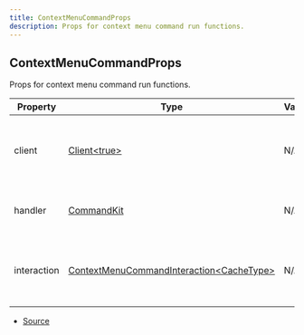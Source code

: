 ```yaml
---
title: ContextMenuCommandProps
description: Props for context menu command run functions.
---
```


## ContextMenuCommandProps

Props for context menu command run functions.

| Property    | Type                                                                                                                                  | Value | Description                                               |
| ----------- | ------------------------------------------------------------------------------------------------------------------------------------- | ----- | --------------------------------------------------------- |
| client      | [Client\<true>](https://discord.js.org/docs/packages/discord.js/main/Client:Class)                                                    | N/A   | The Discord.js client object that CommandKit is handling. |
| handler     | [CommandKit](/docs/classes/CommandKit)                                                                                                | N/A   | The current CommandKit handler instance.                  |
| interaction | [ContextMenuCommandInteraction\<CacheType>](https://discord.js.org/docs/packages/discord.js/main/ContextMenuCommandInteraction:Class) | N/A   | The current context menu command interaction object.      |

- [Source](https://github.com/underctrl-io/commandkit/blob/6165e6a1296074517b13a566a6b705fa6b059dbc/packages/commandkit/src/types.ts#L157)
